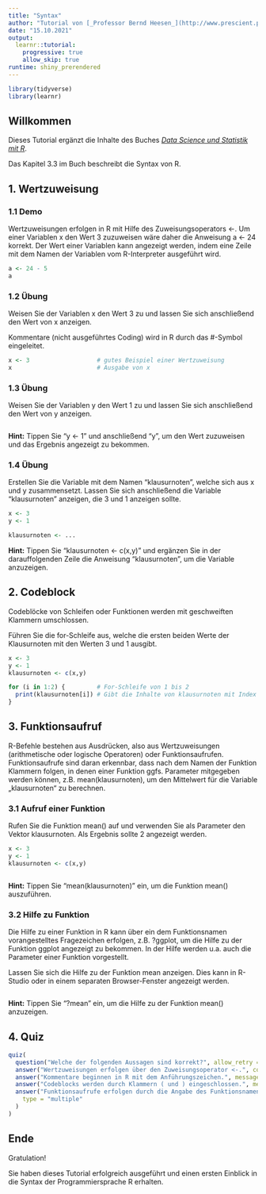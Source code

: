 ---
title: "Syntax"
author: "Tutorial von [_Professor Bernd Heesen_](http://www.prescient.pro), dem Autor des Buches [_Data Science und Statistik mit R_](https://www.amazon.de/Data-Science-Statistik-mit-Anwendungsl%C3%B6sungen/dp/3658348240/ref=sr_1_1?__mk_de_DE=%C3%85M%C3%85%C5%BD%C3%95%C3%91&dchild=1&keywords=Data+Science+und+Statistik+mit+R&qid=1627898747&sr=8-1)"
date: "15.10.2021"
output: 
  learnr::tutorial:
    progressive: true
    allow_skip: true
runtime: shiny_prerendered
---

```{r setup, include=FALSE}
library(tidyverse)
library(learnr)
```


## Willkommen

Dieses Tutorial ergänzt die Inhalte des Buches [_Data Science und Statistik mit R_](https://www.amazon.de/Data-Science-Statistik-mit-Anwendungsl%C3%B6sungen/dp/3658348240/ref=sr_1_1?__mk_de_DE=%C3%85M%C3%85%C5%BD%C3%95%C3%91&dchild=1&keywords=Data+Science+und+Statistik+mit+R&qid=1627898747&sr=8-1).

Das Kapitel 3.3 im Buch beschreibt die Syntax von R.

## 1. Wertzuweisung

### 1.1 Demo

Wertzuweisungen erfolgen in R mit Hilfe des Zuweisungsoperators <-. Um einer Variablen x den Wert 3 zuzuweisen wäre daher die Anweisung a <- 24 korrekt. Der Wert einer Variablen kann angezeigt werden, indem eine Zeile mit dem Namen der Variablen vom R-Interpreter ausgeführt wird.

```{r 1_1, exercise=FALSE}
a <- 24 - 5
a
```

### 1.2 Übung

Weisen Sie der Variablen x den Wert 3 zu und lassen Sie sich anschließend den Wert von x anzeigen.

Kommentare (nicht ausgeführtes Coding) wird in R durch das #-Symbol eingeleitet.

```{r 1_2, exercise=TRUE}
x <- 3                   # gutes Beispiel einer Wertzuweisung
x                        # Ausgabe von x
```

### 1.3 Übung

Weisen Sie der Variablen y den Wert 1 zu und lassen Sie sich anschließend den Wert von y anzeigen.

```{r 1_3, exercise=TRUE}

```

<div id="1_3-hint">
**Hint:** Tippen Sie "y <- 1" und anschließend "y", um den Wert zuzuweisen und das Ergebnis angezeigt zu bekommen.
</div>

### 1.4 Übung

Erstellen Sie die Variable mit dem Namen "klausurnoten", welche sich aus x und y zusammensetzt.
Lassen Sie sich anschließend die Variable "klausurnoten" anzeigen, die 3 und 1 anzeigen sollte.

```{r 1_4-setup, exercise=FALSE, exercise.setup="1_4", echo=FALSE, include=FALSE}
x <- 3
y <- 1 
```


```{r 1_4, exercise=TRUE, dependson = c(-1, -2) }
klausurnoten <- ...

```

<div id="1_4-hint">
**Hint:** Tippen Sie "klausurnoten <- c(x,y)" und ergänzen Sie in der darauffolgenden Zeile die Anweisung "klausurnoten", um die Variable anzuzeigen.
</div>

## 2. Codeblock

Codeblöcke von Schleifen oder Funktionen werden mit geschweiften Klammern umschlossen.

Führen Sie die for-Schleife aus, welche die ersten beiden Werte der Klausurnoten mit den Werten 3 und 1 ausgibt.

```{r 2-setup, exercise=FALSE, exercise.setup="2", echo=FALSE, include=FALSE}
x <- 3
y <- 1 
klausurnoten <- c(x,y)
```

```{r 2, exercise=TRUE}
for (i in 1:2) {         # For-Schleife von 1 bis 2
  print(klausurnoten[i]) # Gibt die Inhalte von klausurnoten mit Index i aus
}

```

## 3. Funktionsaufruf

R-Befehle bestehen aus Ausdrücken, also aus Wertzuweisungen (arithmetische oder logische Operatoren) oder Funktionsaufrufen. Funktionsaufrufe sind daran erkennbar, dass nach dem Namen der Funktion Klammern folgen, in denen einer Funktion ggfs. Parameter mitgegeben werden können, z.B. mean(klausurnoten), um den Mittelwert für die Variable „klausurnoten“ zu berechnen.

### 3.1 Aufruf einer Funktion

Rufen Sie die Funktion mean() auf und verwenden Sie als Parameter den Vektor klausurnoten. Als Ergebnis sollte 2 angezeigt werden.

```{r 3_1-setup, exercise=FALSE, exercise.setup="3_1", echo=FALSE, include=FALSE}
x <- 3
y <- 1 
klausurnoten <- c(x,y)
```

```{r 3_1, exercise=TRUE}

```

<div id="3_1-hint">
**Hint:** Tippen Sie "mean(klausurnoten)" ein, um die Funktion mean() auszuführen.
</div>

### 3.2 Hilfe zu Funktion

Die Hilfe zu einer Funktion in R kann über ein dem Funktionsnamen vorangestelltes Fragezeichen erfolgen, z.B. ?ggplot, um die Hilfe zu der Funktion ggplot angezeigt zu bekommen. In der Hilfe werden u.a. auch die Parameter einer Funktion vorgestellt.

Lassen Sie sich die Hilfe zu der Funktion mean anzeigen. Dies kann in R-Studio oder in einem separaten Browser-Fenster angezeigt werden.

```{r 3_2, exercise=TRUE}

```

<div id="3_2-hint">
**Hint:** Tippen Sie "?mean" ein, um die Hilfe zu der Funktion mean() anzuzeigen.
</div>

## 4. Quiz 

```{r 4, echo = FALSE}
quiz(
  question("Welche der folgenden Aussagen sind korrekt?", allow_retry = TRUE, random_answer_order = TRUE,
  answer("Wertzuweisungen erfolgen über den Zuweisungsoperator <-.", correct = TRUE, message = "Alternativ zu <- kann auch das = verwendet werden."),
  answer("Kommentare beginnen in R mit dem Anführungszeichen.", message = "Nein, das #-Zeichen stellt den Beginn eines Kommentars dar."),
  answer("Codeblocks werden durch Klammern ( und ) eingeschlossen.", message = "Nein, Codeblocks werden in { und } eingeschlossen."),
  answer("Funktionsaufrufe erfolgen durch die Angabe des Funktionsnamens gefolgt von ( und ). In den Klammern werden ggfs. Parameter an die Funktion übergeben.", correct = TRUE, message = "Ja, in Klammern können einer Funktion beliebig viele Parameter beliebigen Formats übergeben werden."),
    type = "multiple"
  )
)
```

## Ende 

Gratulation!

Sie haben dieses Tutorial erfolgreich ausgeführt und einen ersten Einblick in die Syntax der Programmiersprache R erhalten.